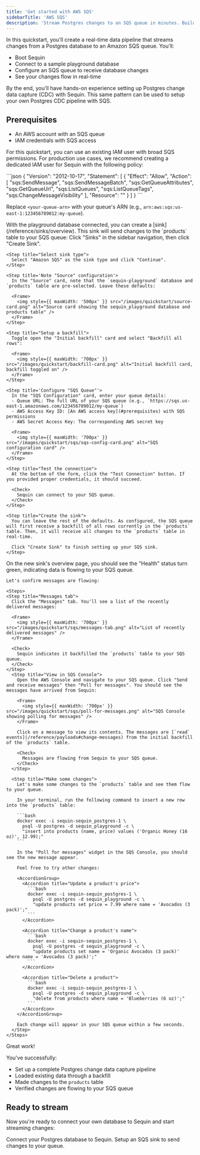 ```yaml
---
title: 'Get started with AWS SQS'
sidebarTitle: 'AWS SQS'
description: 'Stream Postgres changes to an SQS queue in minutes. Build real-time data pipelines with SQS and Postgres change data capture (CDC).'
---
```



In this quickstart, you'll create a real-time data pipeline that streams changes from a Postgres database to an Amazon SQS queue. You'll:

- Boot Sequin
- Connect to a sample playground database 
- Configure an SQS queue to receive database changes
- See your changes flow in real-time

By the end, you'll have hands-on experience setting up Postgres change data capture (CDC) with Sequin. This same pattern can be used to setup your own Postgres CDC pipeline with SQS.

## Prerequisites

- An AWS account with an SQS queue
- IAM credentials with SQS access

For this quickstart, you can use an existing IAM user with broad SQS permissions. For production use cases, we recommend creating a dedicated IAM user for Sequin with the following policy:

<Accordion title="Required IAM Policy">
  ```json
  {
    "Version": "2012-10-17",
    "Statement": [
      {
        "Effect": "Allow",
        "Action": [
          "sqs:SendMessage",
          "sqs:SendMessageBatch",
          "sqs:GetQueueAttributes",
          "sqs:GetQueueUrl",
          "sqs:ListQueues",
          "sqs:ListQueueTags",
          "sqs:ChangeMessageVisibility"
        ],
        "Resource": "<your-queue-arn>"
      }
    ]
  }
  ```

Replace `<your-queue-arn>` with your queue's ARN (e.g., `arn:aws:sqs:us-east-1:123456789012:my-queue`).
</Accordion>

<Steps titleSize="h2">
 <QuickstartInitialSteps />
 <Step title="Create an SQS Sink" icon="aws">
  With the playground database connected, you can create a [sink](/reference/sinks/overview). This sink will send changes to the `products` table to your SQS queue:

  <Steps>
    <Step title="Navigate to Sinks">
      Click "Sinks" in the sidebar navigation, then click "Create Sink".
    </Step>

    <Step title="Select sink type">
      Select "Amazon SQS" as the sink type and click "Continue".
    </Step>

    <Step title='Note "Source" configuration'>
      In the "Source" card, note that the `sequin-playground` database and `products` table are pre-selected. Leave these defaults:

      <Frame>
        <img style={{ maxWidth: '500px' }} src="/images/quickstart/source-card.png" alt="Source card showing the sequin_playground database and products table" />
      </Frame>
    </Step>

    <Step title="Setup a backfill">
      Toggle open the "Initial backfill" card and select "Backfill all rows":

      <Frame>
        <img style={{ maxWidth: '700px' }} src="/images/quickstart/backfill-card.png" alt="Initial backfill card, backfill toggled on" />
      </Frame>
    </Step>

    <Step title='Configure "SQS Queue"'>
      In the "SQS Configuration" card, enter your queue details:
      - Queue URL: The full URL of your SQS queue (e.g., `https://sqs.us-east-1.amazonaws.com/123456789012/my-queue`)
      - AWS Access Key ID: [An AWS access key](#prerequisites) with SQS permissions
      - AWS Secret Access Key: The corresponding AWS secret key

      <Frame>
        <img style={{ maxWidth: '700px' }} src="/images/quickstart/sqs/sqs-config-card.png" alt="SQS configuration card" />
      </Frame>
    </Step>

    <Step title="Test the connection">
      At the bottom of the form, click the "Test Connection" button. If you provided proper credentials, it should succeed.

      <Check>
        Sequin can connect to your SQS queue.
      </Check>
    </Step>

    <Step title="Create the sink">
      You can leave the rest of the defaults. As configured, the SQS queue will first receive a backfill of all rows currently in the `products` table. Then, it will receive all changes to the `products` table in real-time.

      Click "Create Sink" to finish setting up your SQS sink.
    </Step>
  </Steps>
 </Step>

  <Step title="See changes flow to your SQS queue" icon="waveform-lines">
    On the new sink's overview page, you should see the "Health" status turn green, indicating data is flowing to your SQS queue.

    Let's confirm messages are flowing:

    <Steps>
    <Step title="Messages tab">
      Click the "Messages" tab. You'll see a list of the recently delivered messages:

      <Frame>
        <img style={{ maxWidth: '700px' }} src="/images/quickstart/sqs/messages-tab.png" alt="List of recently delivered messages" />
      </Frame>

      <Check>
        Sequin indicates it backfilled the `products` table to your SQS queue.
      </Check>
    </Step>
      <Step title="View in SQS Console">
        Open the AWS Console and navigate to your SQS queue. Click "Send and receive messages" then "Poll for messages". You should see the messages have arrived from Sequin:

        <Frame>
          <img style={{ maxWidth: '700px' }} src="/images/quickstart/sqs/poll-for-messages.png" alt="SQS Console showing polling for messages" />
        </Frame>

        Click on a message to view its contents. The messages are [`read` events](/reference/payloads#change-messages) from the initial backfill of the `products` table.

        <Check>
          Messages are flowing from Sequin to your SQS queue.
        </Check>
      </Step>

      <Step title="Make some changes">
        Let's make some changes to the `products` table and see them flow to your queue.

        In your terminal, run the following command to insert a new row into the `products` table:

        ```bash
        docker exec -i sequin-sequin_postgres-1 \
          psql -U postgres -d sequin_playground -c \
          "insert into products (name, price) values ('Organic Honey (16 oz)', 12.99);"
        ```

        In the "Poll for messages" widget in the SQS Console, you should see the new message appear.

        Feel free to try other changes:

        <AccordionGroup>
          <Accordion title="Update a product's price">
            ```bash
            docker exec -i sequin-sequin_postgres-1 \
              psql -U postgres -d sequin_playground -c \
              "update products set price = 7.99 where name = 'Avocados (3 pack)';"
            ```
          </Accordion>

          <Accordion title="Change a product's name">
            ```bash
            docker exec -i sequin-sequin_postgres-1 \
              psql -U postgres -d sequin_playground -c \
              "update products set name = 'Organic Avocados (3 pack)' where name = 'Avocados (3 pack)';"
            ```
          </Accordion>

          <Accordion title="Delete a product">
            ```bash
            docker exec -i sequin-sequin_postgres-1 \
              psql -U postgres -d sequin_playground -c \
              "delete from products where name = 'Blueberries (6 oz)';"
            ```
          </Accordion>
        </AccordionGroup>

        Each change will appear in your SQS queue within a few seconds.
      </Step>
    </Steps>
  </Step>
</Steps>

<Check>
  Great work!
</Check>

You've successfully:

- Set up a complete Postgres change data capture pipeline
- Loaded existing data through a backfill
- Made changes to the `products` table
- Verified changes are flowing to your SQS queue

## Ready to stream

Now you're ready to connect your own database to Sequin and start streaming changes:

<CardGroup cols={2}>
  <Card title="Guide: Connect Postgres" icon="elephant" href="/connect-postgres">
    Connect your Postgres database to Sequin.
  </Card>
  <Card title="Guide: Setting up an SQS sink" icon="aws" href="/how-to/stream-postgres-to-sqs">
    Setup an SQS sink to send changes to your queue.
  </Card>
</CardGroup>